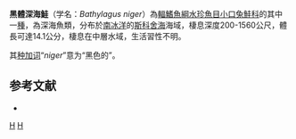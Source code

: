 {{Speciesbox 
| status = NE
| status_system = IUCN3.1
| taxon = Bathylagus niger
| authority = [[Kobyliansky|Kobyliansky]], 2006
| synonyms = 
}}

'''黑體深海鮭'''（学名：''Bathylagus niger''）為[[輻鰭魚綱|輻鰭魚綱]][[水珍魚目|水珍魚目]][[小口兔鮭科|小口兔鮭科]]的其中一[[種|種]]，為深海魚類，分布於[[南冰洋|南冰洋]]的[[斯科舍海|斯科舍海]]海域，棲息深度200-1560公尺，體長可達14.1公分，棲息在中層水域，生活習性不明。

其[[种加词|种加词]]“''niger''”意为“黑色的”。

==参考文献==
*{{FishBase_species|genus=Bathylagus|species=niger|year=2015|month=8}}

{{Taxonbar|from=Q2246799}}

[[Category:深海鮭屬|H]]
[[Category:2006年描述的鱼类|H]]